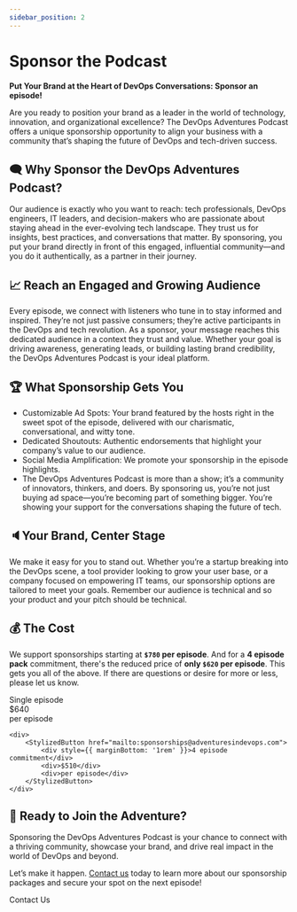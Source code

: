 ```yaml
---
sidebar_position: 2
---
```


# Sponsor the Podcast

**Put Your Brand at the Heart of DevOps Conversations: Sponsor an episode!**

Are you ready to position your brand as a leader in the world of technology, innovation, and organizational excellence? The DevOps Adventures Podcast offers a unique sponsorship opportunity to align your business with a community that’s shaping the future of DevOps and tech-driven success.

## 🗨 Why Sponsor the DevOps Adventures Podcast?
Our audience is exactly who you want to reach: tech professionals, DevOps engineers, IT leaders, and decision-makers who are passionate about staying ahead in the ever-evolving tech landscape. They trust us for insights, best practices, and conversations that matter. By sponsoring, you put your brand directly in front of this engaged, influential community—and you do it authentically, as a partner in their journey.

## 📈 Reach an Engaged and Growing Audience
Every episode, we connect with listeners who tune in to stay informed and inspired. They’re not just passive consumers; they’re active participants in the DevOps and tech revolution. As a sponsor, your message reaches this dedicated audience in a context they trust and value. Whether your goal is driving awareness, generating leads, or building lasting brand credibility, the DevOps Adventures Podcast is your ideal platform.

## 🏆 What Sponsorship Gets You
* Customizable Ad Spots: Your brand featured by the hosts right in the sweet spot of the episode, delivered with our charismatic, conversational, and witty tone.
* Dedicated Shoutouts: Authentic endorsements that highlight your company’s value to our audience.
* Social Media Amplification: We promote your sponsorship in the episode highlights.
* The DevOps Adventures Podcast is more than a show; it’s a community of innovators, thinkers, and doers. By sponsoring us, you’re not just buying ad space—you’re becoming part of something bigger. You’re showing your support for the conversations shaping the future of tech.

## 🔈Your Brand, Center Stage
We make it easy for you to stand out. Whether you’re a startup breaking into the DevOps scene, a tool provider looking to grow your user base, or a company focused on empowering IT teams, our sponsorship options are tailored to meet your goals. Remember our audience is technical and so your product and your pitch should be technical.

## 💰 The Cost

We support sponsorships starting at **`$780` per episode**. And for a **4 episode pack** commitment, there's the reduced price of **only `$620` per episode**. This gets you all of the above. If there are questions or desire for more or less, please let us know.


<div style={{ display: 'flex', width: '100%', justifyContent: 'center' }}>
    <div style={{ paddingRight: '1rem' }}>
        <StylizedButton href="mailto:sponsorships@adventuresindevops.com">
            <div style={{ marginBottom: '1rem' }}>Single episode</div>
            <div>$640</div>
            <div>per episode</div>
        </StylizedButton>
    </div>

    <div>
        <StylizedButton href="mailto:sponsorships@adventuresindevops.com">
            <div style={{ marginBottom: '1rem' }}>4 episode commitment</div>
            <div>$510</div>
            <div>per episode</div>
        </StylizedButton>
    </div>

</div>

## 📍 Ready to Join the Adventure?
Sponsoring the DevOps Adventures Podcast is your chance to connect with a thriving community, showcase your brand, and drive real impact in the world of DevOps and beyond.

Let’s make it happen. [Contact us](mailto:sponsorships@adventuresindevops.com) today to learn more about our sponsorship packages and secure your spot on the next episode!

<StylizedButton href="mailto:sponsorships@adventuresindevops.com">
    Contact Us
</StylizedButton>